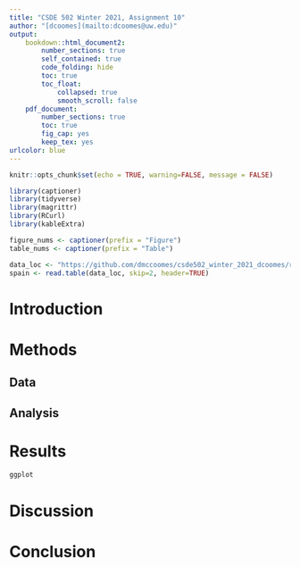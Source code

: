 ```yaml
---
title: "CSDE 502 Winter 2021, Assignment 10"
author: "[dcoomes](mailto:dcoomes@uw.edu)"
output: 
    bookdown::html_document2:
        number_sections: true
        self_contained: true
        code_folding: hide
        toc: true
        toc_float:
            collapsed: true
            smooth_scroll: false
    pdf_document:
        number_sections: true
        toc: true
        fig_cap: yes
        keep_tex: yes
urlcolor: blue 
---
```


```r

knitr::opts_chunk$set(echo = TRUE, warning=FALSE, message = FALSE)

library(captioner)
library(tidyverse)
library(magrittr)
library(RCurl)
library(kableExtra)

figure_nums <- captioner(prefix = "Figure")
table_nums <- captioner(prefix = "Table")
```


```r

data_loc <- "https://github.com/dmccoomes/csde502_winter_2021_dcoomes/raw/main/Homework/homework_10/data/spain_Deaths_1x1.txt"
spain <- read.table(data_loc, skip=2, header=TRUE)

```


# Introduction


# Methods

## Data

## Analysis


# Results

```r

ggplot

```

# Discussion


# Conclusion

